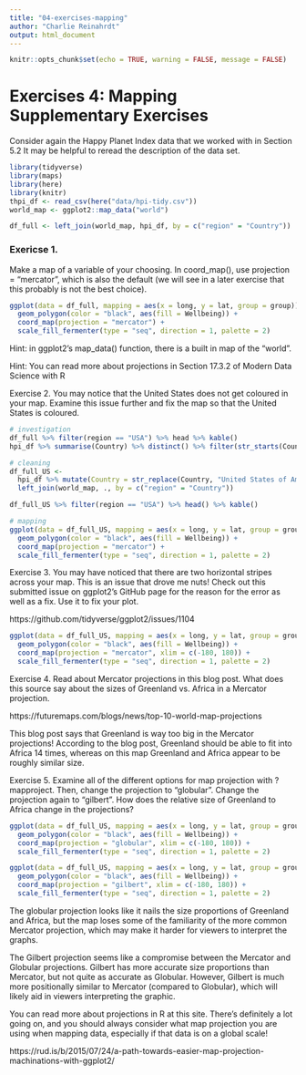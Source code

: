 ```yaml
---
title: "04-exercises-mapping"
author: "Charlie Reinahrdt"
output: html_document
---
```


```r
knitr::opts_chunk$set(echo = TRUE, warning = FALSE, message = FALSE)
```

# Exercises 4: Mapping Supplementary Exercises

Consider again the Happy Planet Index data that we worked with in Section 5.2 It may be helpful to reread the description of the data set.

```r
library(tidyverse)
library(maps)
library(here)
library(knitr)
thpi_df <- read_csv(here("data/hpi-tidy.csv"))
world_map <- ggplot2::map_data("world")

df_full <- left_join(world_map, hpi_df, by = c("region" = "Country"))
```

### Exericse 1. 

Make a map of a variable of your choosing. In coord_map(), use projection = "mercator", which is also the default (we will see in a later exercise that this probably is not the best choice).

```r
ggplot(data = df_full, mapping = aes(x = long, y = lat, group = group)) + 
  geom_polygon(color = "black", aes(fill = Wellbeing)) + 
  coord_map(projection = "mercator") + 
  scale_fill_fermenter(type = "seq", direction = 1, palette = 2)
```


Hint: in ggplot2’s map_data() function, there is a built in map of the "world".

Hint: You can read more about projections in Section 17.3.2 of Modern Data Science with R

Exercise 2. You may notice that the United States does not get coloured in your map. Examine this issue further and fix the map so that the United States is coloured.

```r
# investigation
df_full %>% filter(region == "USA") %>% head %>% kable()
hpi_df %>% summarise(Country) %>% distinct() %>% filter(str_starts(Country, "U")) %>% head() %>% kable()

# cleaning
df_full_US <- 
  hpi_df %>% mutate(Country = str_replace(Country, "United States of America", "USA")) %>%
  left_join(world_map, ., by = c("region" = "Country"))

df_full_US %>% filter(region == "USA") %>% head() %>% kable()

# mapping
ggplot(data = df_full_US, mapping = aes(x = long, y = lat, group = group)) + 
  geom_polygon(color = "black", aes(fill = Wellbeing)) + 
  coord_map(projection = "mercator") + 
  scale_fill_fermenter(type = "seq", direction = 1, palette = 2)
```


Exercise 3. You may have noticed that there are two horizontal stripes across your map. This is an issue that drove me nuts! Check out this submitted issue on ggplot2’s GitHub page for the reason for the error as well as a fix. Use it to fix your plot.

https://github.com/tidyverse/ggplot2/issues/1104

```r
ggplot(data = df_full_US, mapping = aes(x = long, y = lat, group = group)) + 
  geom_polygon(color = "black", aes(fill = Wellbeing)) + 
  coord_map(projection = "mercator", xlim = c(-180, 180)) + 
  scale_fill_fermenter(type = "seq", direction = 1, palette = 2)
```


Exercise 4. Read about Mercator projections in this blog post. What does this source say about the sizes of Greenland vs. Africa in a Mercator projection.

https://futuremaps.com/blogs/news/top-10-world-map-projections 

This blog post says that Greenland is way too big in the Mercator projections! According to the blog post, Greenland should be able to fit into Africa 14 times, whereas on this map Greenland and Africa appear to be roughly similar size. 



Exercise 5. Examine all of the different options for map projection with ?mapproject. Then, change the projection to "globular". Change the projection again to "gilbert". How does the relative size of Greenland to Africa change in the projections?

```r
ggplot(data = df_full_US, mapping = aes(x = long, y = lat, group = group)) + 
  geom_polygon(color = "black", aes(fill = Wellbeing)) + 
  coord_map(projection = "globular", xlim = c(-180, 180)) + 
  scale_fill_fermenter(type = "seq", direction = 1, palette = 2)
```

```r
ggplot(data = df_full_US, mapping = aes(x = long, y = lat, group = group)) + 
  geom_polygon(color = "black", aes(fill = Wellbeing)) + 
  coord_map(projection = "gilbert", xlim = c(-180, 180)) + 
  scale_fill_fermenter(type = "seq", direction = 1, palette = 2)
```

The globular projection looks like it nails the size proportions of Greenland and Africa, but the map loses some of the familiarity of the more common Mercator projection, which may make it harder for viewers to interpret the graphs.

The Gilbert projection seems like a compromise between the Mercator and Globular projections. Gilbert has more accurate size proportions than Mercator, but not quite as accurate as Globular. However, Gilbert is much more positionally similar to Mercator (compared to Globular), which will likely aid in viewers interpreting the graphic.



You can read more about projections in R at this site. There’s definitely a lot going on, and you should always consider what map projection you are using when mapping data, especially if that data is on a global scale!

https://rud.is/b/2015/07/24/a-path-towards-easier-map-projection-machinations-with-ggplot2/
